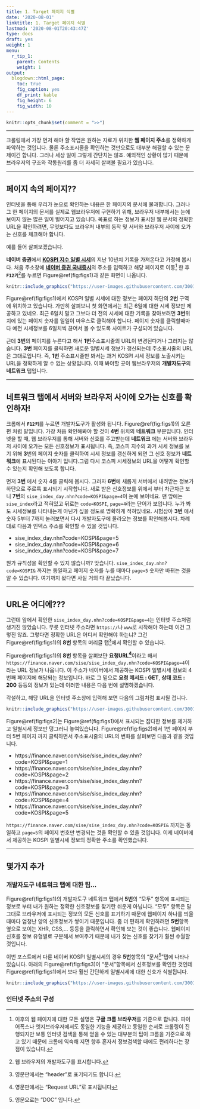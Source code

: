 ```yaml
---
title: 1. Target 페이지 식별
date: '2020-08-01'
linktitle: 1. Target 페이지 식별
lastmod: '2020-08-01T20:43:47Z'
type: docs
draft: yes
weight: 1
menu:
  r_tip_1:
    parent: Contents
    weight: 1
output:
  blogdown::html_page:
    toc: true
    fig_caption: yes
    df_print: kable
    fig_height: 6
    fig_width: 10
---
```


```r
knitr::opts_chunk$set(comment = ">>")
```

---

크롤링에서 가장 먼저 해야 할 작업은 원하는 자료가 위치한 **웹 페이지 주소**를 정확하게 파악하는 것입니다. 물론 주소표시줄을 확인하는 것만으로도 대부분 해결할 수 있는 문제이긴 합니다. 그러나 세상 일이 그렇게 간단치는 않죠. 예외적인 상황이 많기 때문에 브라우저의 구조와 작동원리를 좀 더 자세히 살펴볼 필요가 있습니다.

---

## **페이지 속의 페이지??**

인터넷을 통해 우리가 눈으로 확인하는 내용은  한 페이지의 문서에 불과합니다. 그러나 그 한 페이지의 문서를 실제로 웹브라우저에 구현하기 위해, 브라우저 내부에서는 눈에 보이지 않는 많은 일이 벌어지고 있습니다. 목표로 하는 정보가 표시된 웹 문서의 정확한 URL을 확인하려면, 무엇보다도 브라우저 내부의 동작 및 서버와 브라우저 사이에 오가는 신호를 체크해야 합니다. 

예를 들어 살펴보겠습니다.  

**네이버 증권**에서 [**KOSPI 지수 일별 시세**](https://finance.naver.com/sise/sise_index.nhn?code=KOSPI)의 
지난 10년치 기록을 가져온다고 가정해 봅시다. 처음 주소창에 [**네이버 증권 국내증시**](https://finance.naver.com/sise/sise_index.nhn?code=KOSPI)의 주소를 입력하고 해당 페이지로 이동^[이후의 웹 페이지에 대한 모든 설명은 **구글 크롬 브라우저**를 기준으로 합니다. 파이어폭스나 엣지브라우저에서도 동일한 기능을 제공하고 동일한 순서로 크롤링이 진행되지만 보통 인터넷 검색을 통해 얻을 수 있는 대부분의 팁이 크롬을 기준으로 하고 있기 때문에 크롬에 익숙해 지면 향후 혼자서 정보검색할 때에도 편리하다는 장점이 있습니다.] 한 후 
**`F12키`**^[웹 브라우저의 개발자도구를 표시합니다.]를 누르면 Figure\@ref(fig:figs1)과 같은 화면이 나옵니다.


```r
knitr::include_graphics("https://user-images.githubusercontent.com/30010992/89721986-a1ffee80-da1e-11ea-9af8-c66eb549e81a.jpg")
```


Figure\@ref(fig:figs1)에서 KOSPI 일별 시세에 대한 정보는 페이지 하단의 **2번** 구역에 위치하고 있습니다. 가만히 살펴보니 첫 화면에서는 최근 6일에 대한 시세 정보만 제공하고 있네요. 최근 6일치 말고 그보다 더 전의 시세에 대한 기록을 찾아보려면 **3번**위치에 있는 페이지 숫자를 일일이 마우스로 클릭해야 합니다. 페이지 숫자를 클릭할때마다 예전 시세정보를 6일치씩 끊어서 볼 수 있도록 사이트가 구성되어 있습니다. 

근데 **3번**의 페이지를 누른다고 해서 **1번**주소표시줄의 URL이 변경된다거나 그러지는 않습니다. **3번** 페이지를 클릭하면 새로운 일별시세 정보가 갱신되는데 주소표시줄의 URL은 그대로입니다. 즉, **1번** 주소표시줄만 봐서는 과거 KOSPI 시세 정보를 노출시키는 URL을 정확하게 알 수 없는 상황입니다. 이때 봐야할 곳이 웹브라우저의 **개발자도구**의 **네트워크** 탭입니다. 

---

## **네트워크 탭에서 서버와 브라우저 사이에 오가는 신호를 확인하자!**

크롬에서 **`F12키`**를 누르면 개발자도구가 활성화 됩니다. Figure\@ref(fig:figs1)의 오른편 처럼 말입니다. 가장 처음 확인해봐야 할 것이 **4번** 위치의 **네트워크** 부분입니다. 인터넷을 할 때, 웹 브라우저를 통해 서버와 신호를 주고받는데 **네트워크** 에는 서버와 브라우저 사이에 오가는 모든 신호정보가 표시됩니다. 즉, 코스피 지수의 과거 시세 정보를 보기 위해 **3**번의 페이지 숫자를 클릭하여 시세 정보를 갱신하게 되면 그 신호 정보가 **네트워크**에 표시된다는 이야기 입니다.그럼 다시 코스피 시세정보의 URL을 어떻게 확인할 수 있는지 확인해 보도록 합니다. 

먼저 **3번** 에서 숫자 4를 클릭해 봅시다. 그러자 **6번**에 새롭게 서버에서 내려받는 정보가 하단으로 주르륵 표시되기 시작합니다. 새로 받은 신호정보를 위에서 부터 차근차근 보니 **7번**의 `sise_index_day.nhn?code=KOSPI&page=4`이 눈에 보이네요. 맨 앞에는 `sise_index`라고 적혀있고 뒤로는 `code=KOSPI`, `page=4`라는 단어가 보입니다. 누가 봐도 시세정보를 나타내는게 아닌가 싶을 정도로 명확하게 적혀있네요. 시험삼아 **3번** 에서 숫자 5부터 7까지 눌러보면서 다시 개발자도구에 올라오는 정보를 확인해봅시다. 차례대로 다음과 인덱스 주소를 확인할 수 있을 것입니다. 

- sise_index_day.nhn?code=KOSPI&page=5
- sise_index_day.nhn?code=KOSPI&page=6
- sise_index_day.nhn?code=KOSPI&page=7

뭔가 규칙성을 확인할 수 있지 않습니까? 맞습니다. `sise_index_day.nhn?code=KOSPI&` 까지는 동일하고 페이지 숫자를 누를 때마다 `page=5` 숫자만 바뀌는 것을 알 수 있습니다. 여기까지 왔다면 사실 거의 다 끝났습니다. 

---

## **URL은 어디에???**

그런데 앞에서 확인한 `sise_index_day.nhn?code=KOSPI&page=4`는 인터넷 주소처럼 생기진 않았습니다. 무릇 인터넷 주소라면 `https://`나 `www`로 시작해야 하는데 이건 그렇진 않죠. 그렇다면 정확한 URL은 어디서 확인해야 하는냐? 그건 Figure\@ref(fig:figs1)의 **8번** 항목의 머리글 탭^[영문판에서는 "header"로 표기되기도 합니다.]에서 확인할 수 있습니다. 

Figure\@ref(fig:figs1)의 **8번** 항목을 살펴보먄 **요청URL^[영문판에서는 "Request URL"로 표시됩니다]**이라고 해서 `https://finance.naver.com/sise/sise_index_day.nhn?code=KOSPI&page=4`이라는 URL 정보가 나옵니다. 이 주소가 네이버에서 제공하는 KOSPI 일별시세 정보의 4번째 페이지에 해당되는 정보입니다. 바로 그 밑으로 **요청 메서드 : GET**, **상태 코드 : 200** 등등의 정보가 있는데 이러한 내용은 다음 번에 설명하겠습니다. 

각설하고, 해당 URL을 인터넷 주소창에 입력해 보면 다음의 그림처럼 표시될 겁니다. 

```r
knitr::include_graphics("https://user-images.githubusercontent.com/30010992/89721985-9e6c6780-da1e-11ea-93fa-4d754b743783.jpg")
```

Figure\@ref(fig:figs2)는 Figure\@ref(fig:figs1)에서 표시되는 잡다한 정보를 제거하고 일별시세 정보만 덩그러니 놓여있습니다. Figure\@ref(fig:figs2)에서 1번 페이지 부터 5번 페이지 까지 클릭하면서 주소표시줄의 URL의 변화를 살펴보면 다음과 같을 것입니다. 

- https://finance.naver.com/sise/sise_index_day.nhn?code=KOSPI&page=1
- https://finance.naver.com/sise/sise_index_day.nhn?code=KOSPI&page=2
- https://finance.naver.com/sise/sise_index_day.nhn?code=KOSPI&page=3
- https://finance.naver.com/sise/sise_index_day.nhn?code=KOSPI&page=4
- https://finance.naver.com/sise/sise_index_day.nhn?code=KOSPI&page=5

`https://finance.naver.com/sise/sise_index_day.nhn?code=KOSPI&` 까지는 동일하고 `page=5`의 페이지 번호만 변경되는 것을 확인할 수 있을 것입니다. 이제 네이버에서 제공하는 KOSPI 일별시세 정보의 정확한 주소를 확인했습니다. 

---

## **몇가지 추가**
### 개발자도구 네트워크 탭에 대한 팁...
Figure\@ref(fig:figs1)의 개발자도구 네트워크 탭에서 **5번**의 "모두" 항목에 표시되는 정보로 부터 내가 원하는 정확한 신호정보를 찾기란 쉬운게 아닙니다. "모두" 항목은 말 그대로 브라우저에 표시되는 정보의 모든 신호를 표기하기 때문에 웹페이지 하나를 띄울 때마다 엄청난 양의 신호정보가 쌓이기 때문입니다. 좀 더 편하게 확인하려면 **5번**항목 옆으로 보이는 XHR, CSS,... 등등을 클릭하면서 확인해 보는 것이 좋습니다. 웹페이지 신호를 정보 유형별로 구분해서 보여주기 때문에 내가 찾는 신호를 찾기가 훨씬 수월할 것입니다. 

이번 포스트에서 다룬 네이버 KOSPI 일별시세의 경우  **5번**항목의 "문서^[영문으로는 "DOC" 입니다.]"탭에 나타나 있습니다. 아래의 Figure\@ref(fig:figs3)이 "문서"항목에서 신호정보를 확인한 것인데 Figure\@ref(fig:figs1)에서 보다 훨씬 간단하게 일별시세에 대한 신호가 식별됩니다.

```r
knitr::include_graphics("https://user-images.githubusercontent.com/30010992/89721987-a5937580-da1e-11ea-8d2f-4e8ed85d094d.jpg")
```

### 인터넷 주소의 구성
